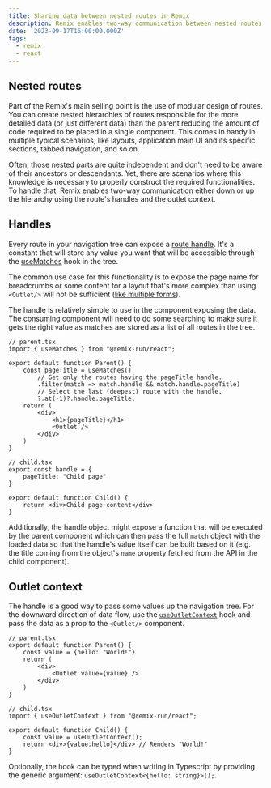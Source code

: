 ```yaml
---
title: Sharing data between nested routes in Remix
description: Remix enables two-way communication between nested routes using handles and outlet context.
date: '2023-09-17T16:00:00.000Z'
tags:
  - remix
  - react
---
```


## Nested routes

Part of the Remix's main selling point is the use of modular design of routes. You can create nested hierarchies of routes responsible for the more detailed data (or just different data) than the parent reducing the amount of code required to be placed in a single component. This comes in handy in multiple typical scenarios, like layouts, application main UI and its specific sections, tabbed navigation, and so on.

Often, those nested parts are quite independent and don't need to be aware of their ancestors or descendants. Yet, there are scenarios where this knowledge is necessary to properly construct the required functionalities. To handle that, Remix enables two-way communication either down or up the hierarchy using the route's handles and the outlet context.

## Handles

Every route in your navigation tree can expose a [route handle](https://remix.run/docs/en/main/route/handle). It's a constant that will store any value you want that will be accessible through the [useMatches](https://remix.run/docs/en/main/hooks/use-matches) hook in the tree.

The common use case for this functionality is to expose the page name for breadcrumbs or some content for a layout that's more complex than using `<Outlet/>` will not be sufficient ([like multiple forms](/blog/sharing-forms-in-remix/)).

The handle is relatively simple to use in the component exposing the data. The consuming component will need to do some searching to make sure it gets the right value as matches are stored as a list of all routes in the tree.

```tsx
// parent.tsx
import { useMatches } from "@remix-run/react";

export default function Parent() {
    const pageTitle = useMatches()
        // Get only the routes having the pageTitle handle.
        .filter(match => match.handle && match.handle.pageTitle)
        // Select the last (deepest) route with the handle.
        ?.at(-1)?.handle.pageTitle;
    return (
        <div>
            <h1>{pageTitle}</h1>
            <Outlet />
        </div>
    )
}

// child.tsx
export const handle = {
    pageTitle: "Child page"
}

export default function Child() {
    return <div>Child page content</div>
}
```

Additionally, the handle object might expose a function that will be executed by the parent component which can then pass the full `match` object with the loaded data so that the handle's value itself can be built based on it (e.g. the title coming from the object's `name` property fetched from the API in the child component).

## Outlet context

The handle is a good way to pass some values up the navigation tree. For the downward direction of data flow, use the [`useOutletContext`](https://reactrouter.com/en/6.16.0/hooks/use-outlet-context) hook and pass the data as a prop to the `<Outlet/>` component.

```tsx
// parent.tsx
export default function Parent() {
    const value = {hello: "World!"}
    return (
        <div>
            <Outlet value={value} />
        </div>
    )
}

// child.tsx
import { useOutletContext } from "@remix-run/react";

export default function Child() {
    const value = useOutletContext();
    return <div>{value.hello}</div> // Renders "World!"
}
```

Optionally, the hook can be typed when writing in Typescript by providing the generic argument: `useOutletContext<{hello: string}>();`.
